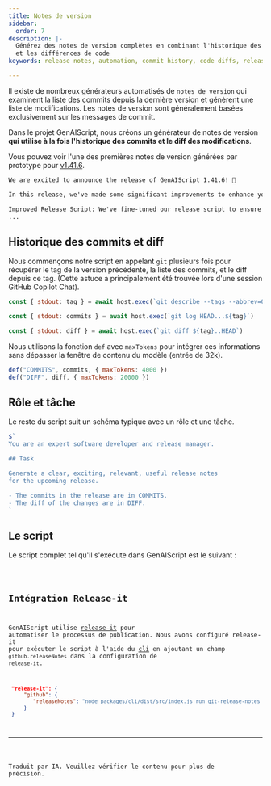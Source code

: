 ```yaml
---
title: Notes de version
sidebar:
  order: 7
description: |-
  Générez des notes de version complètes en combinant l'historique des commits
  et les différences de code
keywords: release notes, automation, commit history, code diffs, release management

---
```



Il existe de nombreux générateurs automatisés de `notes de version` qui examinent la liste des commits depuis la dernière version et génèrent une liste de modifications. Les notes de version sont généralement basées exclusivement sur les messages de commit.

Dans le projet GenAIScript, nous créons un générateur de notes de version **qui utilise à la fois l'historique des commits et le diff des modifications**.

Vous pouvez voir l'une des premières notes de version générées par prototype pour [v1.41.6](https://github.com/microsoft/genaiscript/releases/tag/1.41.6).

```markdown wrap
We are excited to announce the release of GenAIScript 1.41.6! 🎉

In this release, we've made some significant improvements to enhance your experience. Here are the key changes:

Improved Release Script: We've fine-tuned our release script to ensure smoother and more efficient releases in the future. 🛠️
...

```

## Historique des commits et diff

Nous commençons notre script en appelant `git` plusieurs fois pour récupérer le tag de la version précédente, la liste des commits, et le diff depuis ce tag. (Cette astuce a principalement été trouvée lors d'une session GitHub Copilot Chat).

```js title="git-release-notes.genai.mjs" wrap
const { stdout: tag } = await host.exec(`git describe --tags --abbrev=0 HEAD^`)

const { stdout: commits } = await host.exec(`git log HEAD...${tag}`)

const { stdout: diff } = await host.exec(`git diff ${tag}..HEAD`)

```

Nous utilisons la fonction `def` avec `maxTokens` pour intégrer ces informations sans dépasser la fenêtre de contenu du modèle (entrée de 32k).

```js title="git-release-notes.genai.mjs" wrap
def("COMMITS", commits, { maxTokens: 4000 })
def("DIFF", diff, { maxTokens: 20000 })
```

## Rôle et tâche

Le reste du script suit un schéma typique avec un rôle et une tâche.

```js wrap
$`
You are an expert software developer and release manager.

## Task

Generate a clear, exciting, relevant, useful release notes
for the upcoming release. 

- The commits in the release are in COMMITS.
- The diff of the changes are in DIFF.
`
```

## Le script

Le script complet tel qu'il s'exécute dans GenAIScript est le suivant :

<Code code={scriptSrc} wrap={true} lang="js" title="git-release-notes.genai.mjs" />

## Intégration Release-it

GenAIScript utilise [release-it](https://github.com/release-it/release-it) pour automatiser le processus de publication. Nous avons configuré release-it pour exécuter le script à l'aide du [cli](../../reference/cli/) en ajoutant un champ `github.releaseNotes` dans la configuration de `release-it`.

```json title="package.json" wrap
 "release-it": {
     "github": {
        "releaseNotes": "node packages/cli/dist/src/index.js run git-release-notes --cache --cache-name releases --no-run-trace --no-output-trace"
     }
 }
```

<hr />

Traduit par IA. Veuillez vérifier le contenu pour plus de précision.
